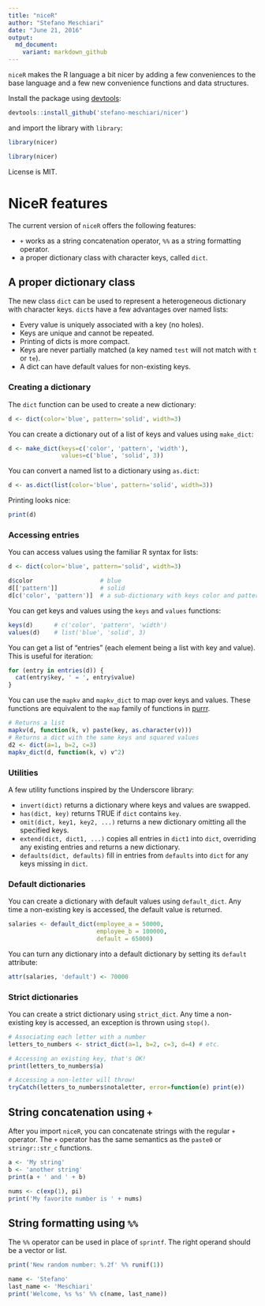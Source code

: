 ```yaml
---
title: "niceR"
author: "Stefano Meschiari"
date: "June 21, 2016"
output:
  md_document:
    variant: markdown_github
---
```

`niceR` makes the R language a bit nicer by adding a few conveniences to the base language and a few new convenience functions and data structures. 

Install the package using [devtools](http://cran.r-
project.org/package=devtools):
```r
devtools::install_github('stefano-meschiari/nicer')
```
and import the library with `library`:
```r
library(nicer)
```
```r
library(nicer)
```

License is MIT.

# NiceR features
The current version of `niceR` offers the following features:

- `+` works as a string concatenation operator, `%%` as a string formatting operator.
- a proper dictionary class with character keys, called `dict`.

## A proper dictionary class
The new class `dict` can be used to represent a heterogeneous dictionary with character keys. `dict`s have a few advantages over named lists:

- Every value is uniquely associated with a key (no holes).
- Keys are unique and cannot be repeated.
- Printing of dicts is more compact.
- Keys are never partially matched (a key named `test` will not match with `t` or `te`).
- A dict can have default values for non-existing keys.

### Creating a dictionary
The `dict` function can be used to create a new dictionary:
```r
d <- dict(color='blue', pattern='solid', width=3)
```

You can create a dictionary out of a list of keys and values using `make_dict`: 
```r
d <- make_dict(keys=c('color', 'pattern', 'width'),
               values=c('blue', 'solid', 3))
```

You can convert a named list to a dictionary using `as.dict`:
```r
d <- as.dict(list(color='blue', pattern='solid', width=3))
```

Printing looks nice:
```r
print(d)
```

### Accessing entries
You can access values using the familiar R syntax for lists:
```r
d <- dict(color='blue', pattern='solid', width=3)

d$color                   # blue
d[['pattern']]            # solid
d[c('color', 'pattern')]  # a sub-dictionary with keys color and pattern
```

You can get keys and values using the `keys` and `values` functions:
```r
keys(d)      # c('color', 'pattern', 'width')
values(d)    # list('blue', 'solid', 3)
```

You can get a list of "entries" (each element being a list with key and value). This is useful for iteration:
```r
for (entry in entries(d)) {
  cat(entry$key, ' = ', entry$value)
}
```

You can use the `mapkv` and `mapkv_dict` to map over keys and values. These functions are equivalent to the `map` family of functions in [purrr](https://github.com/hadley/purrr).

```r
# Returns a list
mapkv(d, function(k, v) paste(key, as.character(v)))
# Returns a dict with the same keys and squared values
d2 <- dict(a=1, b=2, c=3)
mapkv_dict(d, function(k, v) v^2)
```

### Utilities
A few utility functions inspired by the Underscore library:

- `invert(dict)` returns a dictionary where keys and values are swapped.
- `has(dict, key)` returns TRUE if `dict` contains `key`.
- `omit(dict, key1, key2, ...)` returns a new dictionary omitting all the specified keys.
- `extend(dict, dict1, ...)` copies all entries in `dict1` into `dict`, overriding any existing entries and returns a new dictionary.
- `defaults(dict, defaults)` fill in entries from `defaults` into `dict` for any keys missing in `dict`.

### Default dictionaries
You can create a dictionary with default values using `default_dict`. Any time a non-existing key is accessed, the default value is returned.
```r
salaries <- default_dict(employee_a = 50000,
                         employee_b = 100000,
                         default = 65000)
```

You can turn any dictionary into a default dictionary by setting its `default` attribute:

```r
attr(salaries, 'default') <- 70000
```

### Strict dictionaries
You can create a strict dictionary using `strict_dict`. Any time a non-existing key is accessed, an exception is thrown using `stop()`.
```r
# Associating each letter with a number
letters_to_numbers <- strict_dict(a=1, b=2, c=3, d=4) # etc.

# Accessing an existing key, that's OK!
print(letters_to_numbers$a)

# Accessing a non-letter will throw!
tryCatch(letters_to_numbers$notaletter, error=function(e) print(e))
```


## String concatenation using `+`
After you import `niceR`, you can concatenate strings with the regular `+` operator. The `+` operator has the same semantics as the `paste0` or `stringr::str_c` functions.

```r
a <- 'My string'
b <- 'another string'
print(a + ' and ' + b)

nums <- c(exp(1), pi)
print('My favorite number is ' + nums)
```

## String formatting using `%%`
The `%%` operator can be used in place of `sprintf`. The right operand should be a vector or list.

```r
print('New random number: %.2f' %% runif(1))

name <- 'Stefano'
last_name <- 'Meschiari'
print('Welcome, %s %s' %% c(name, last_name))
```


